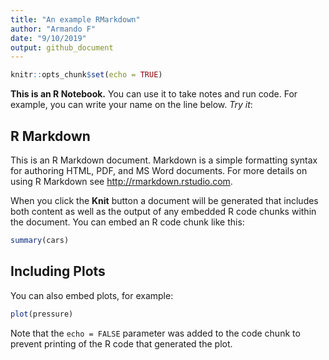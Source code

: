```yaml
---
title: "An example RMarkdown"
author: "Armando F"
date: "9/10/2019"
output: github_document
---
```


```r
knitr::opts_chunk$set(echo = TRUE)
```


**This is an R Notebook.** You can use it to take notes and run code. For example, you can write your name on the line below. _Try it_:

## R Markdown

This is an R Markdown document. Markdown is a simple formatting syntax for authoring HTML, PDF, and MS Word documents. For more details on using R Markdown see <http://rmarkdown.rstudio.com>.

When you click the **Knit** button a document will be generated that includes both content as well as the output of any embedded R code chunks within the document. You can embed an R code chunk like this:

```r
summary(cars)
```

## Including Plots

You can also embed plots, for example:

```r
plot(pressure)
```

Note that the `echo = FALSE` parameter was added to the code chunk to prevent printing of the R code that generated the plot.
